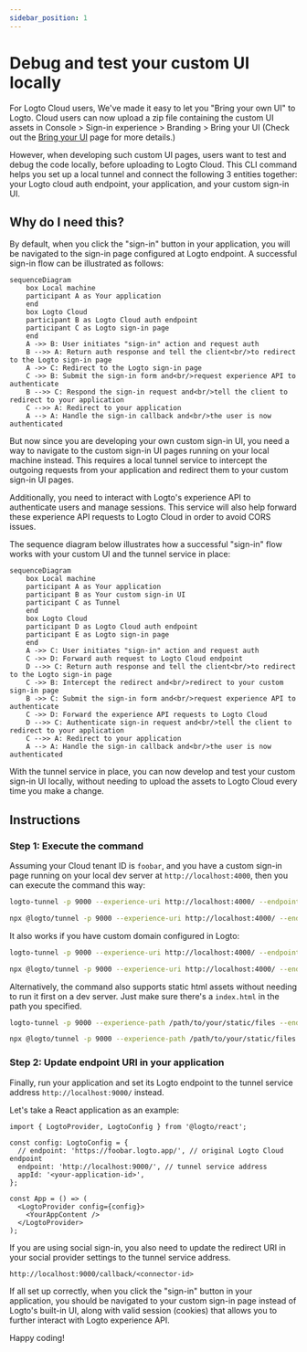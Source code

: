 ```yaml
---
sidebar_position: 1
---
```



# Debug and test your custom UI locally

For Logto Cloud users, We've made it easy to let you "Bring your own UI" to Logto. Cloud users can now upload a zip file containing the custom UI assets in <CloudLink to="/sign-in-experience/branding">Console > Sign-in experience > Branding > Bring your UI</CloudLink> (Check out the [Bring your UI](/customization/bring-your-ui) page for more details.)

However, when developing such custom UI pages, users want to test and debug the code locally, before uploading to Logto Cloud. This CLI command helps you set up a local tunnel and connect the following 3 entities together:
your Logto cloud auth endpoint, your application, and your custom sign-in UI.

## Why do I need this?

By default, when you click the "sign-in" button in your application, you will be navigated to the sign-in page configured at Logto endpoint. A successful sign-in flow can be illustrated as follows:

```mermaid
sequenceDiagram
    box Local machine
    participant A as Your application
    end
    box Logto Cloud
    participant B as Logto Cloud auth endpoint
    participant C as Logto sign-in page
    end
    A ->> B: User initiates "sign-in" action and request auth
    B -->> A: Return auth response and tell the client<br/>to redirect to the Logto sign-in page
    A ->> C: Redirect to the Logto sign-in page
    C ->> B: Submit the sign-in form and<br/>request experience API to authenticate
    B -->> C: Respond the sign-in request and<br/>tell the client to redirect to your application
    C -->> A: Redirect to your application
    A --> A: Handle the sign-in callback and<br/>the user is now authenticated
```

But now since you are developing your own custom sign-in UI, you need a way to navigate to the custom sign-in UI pages running on your local machine instead.
This requires a local tunnel service to intercept the outgoing requests from your application and redirect them to your custom sign-in UI pages.

Additionally, you need to interact with Logto's experience API to authenticate users and manage sessions.
This service will also help forward these experience API requests to Logto Cloud in order to avoid CORS issues.

The sequence diagram below illustrates how a successful "sign-in" flow works with your custom UI and the tunnel service in place:

```mermaid
sequenceDiagram
    box Local machine
    participant A as Your application
    participant B as Your custom sign-in UI
    participant C as Tunnel
    end
    box Logto Cloud
    participant D as Logto Cloud auth endpoint
    participant E as Logto sign-in page
    end
    A ->> C: User initiates "sign-in" action and request auth
    C ->> D: Forward auth request to Logto Cloud endpoint
    D -->> C: Return auth response and tell the client<br/>to redirect to the Logto sign-in page
    C ->> B: Intercept the redirect and<br/>redirect to your custom sign-in page
    B ->> C: Submit the sign-in form and<br/>request experience API to authenticate
    C ->> D: Forward the experience API requests to Logto Cloud
    D -->> C: Authenticate sign-in request and<br/>tell the client to redirect to your application
    C -->> A: Redirect to your application
    A --> A: Handle the sign-in callback and<br/>the user is now authenticated
```

With the tunnel service in place, you can now develop and test your custom sign-in UI locally, without needing to upload the assets to Logto Cloud every time you make a change.

## Instructions

### Step 1: Execute the command

Assuming your Cloud tenant ID is `foobar`, and you have a custom sign-in page running on your local dev server at `http://localhost:4000`, then you can execute the command this way:

<Tabs groupId="cmd">

  <TabItem value="cli" label="CLI">

```bash
logto-tunnel -p 9000 --experience-uri http://localhost:4000/ --endpoint https://foobar.logto.app/
```

  </TabItem>
  <TabItem value="npx" label="npx">

```bash
npx @logto/tunnel -p 9000 --experience-uri http://localhost:4000/ --endpoint https://foobar.logto.app/
```

  </TabItem>

</Tabs>

It also works if you have custom domain configured in Logto:

<Tabs groupId="cmd">

  <TabItem value="cli" label="CLI">

```bash
logto-tunnel -p 9000 --experience-uri http://localhost:4000/ --endpoint https://your.custom.domain/
```

  </TabItem>
  <TabItem value="npx" label="npx">

```bash
npx @logto/tunnel -p 9000 --experience-uri http://localhost:4000/ --endpoint https://your.custom.domain/
```

  </TabItem>

</Tabs>

Alternatively, the command also supports static html assets without needing to run it first on a dev server. Just make sure there's a `index.html` in the path you specified.

<Tabs groupId="cmd">

  <TabItem value="cli" label="CLI">

```bash
logto-tunnel -p 9000 --experience-path /path/to/your/static/files --endpoint https://foobar.logto.app/
```

  </TabItem>
  <TabItem value="npx" label="npx">

```bash
npx @logto/tunnel -p 9000 --experience-path /path/to/your/static/files --endpoint https://foobar.logto.app/
```

  </TabItem>

</Tabs>

### Step 2: Update endpoint URI in your application

Finally, run your application and set its Logto endpoint to the tunnel service address `http://localhost:9000/` instead.

Let's take a React application as an example:

```tsx title=App.tsx
import { LogtoProvider, LogtoConfig } from '@logto/react';

const config: LogtoConfig = {
  // endpoint: 'https://foobar.logto.app/', // original Logto Cloud endpoint
  endpoint: 'http://localhost:9000/', // tunnel service address
  appId: '<your-application-id>',
};

const App = () => (
  <LogtoProvider config={config}>
    <YourAppContent />
  </LogtoProvider>
);
```

If you are using social sign-in, you also need to update the redirect URI in your social provider settings to the tunnel service address.

```
http://localhost:9000/callback/<connector-id>
```

If all set up correctly, when you click the "sign-in" button in your application, you should be navigated to your custom sign-in page instead of Logto's built-in UI, along with valid session (cookies) that allows you to further interact with Logto experience API.

Happy coding!

